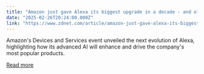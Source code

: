 ```yaml
---
title: "Amazon just gave Alexa its biggest upgrade in a decade - and old Echo devices will support it"
date: "2025-02-26T20:24:00.000Z"
link: "https://www.zdnet.com/article/amazon-just-gave-alexa-its-biggest-upgrade-in-a-decade-and-old-echo-devices-will-support-it/"
---
```


Amazon's Devices and Services event unveiled the next evolution of Alexa, highlighting how its advanced AI will enhance and drive the company's most popular products.

[Read more](https://www.zdnet.com/article/amazon-just-gave-alexa-its-biggest-upgrade-in-a-decade-and-old-echo-devices-will-support-it/)
